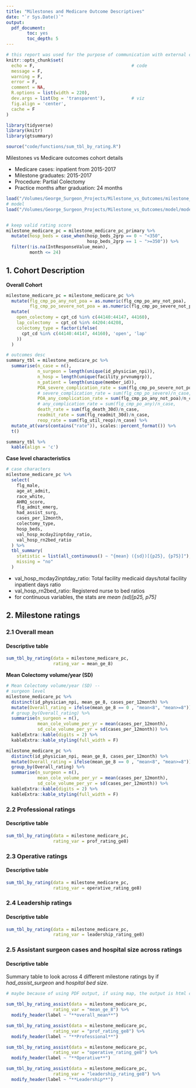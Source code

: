 ```yaml
---
title: "Milestones and Medicare Outcome Descriptives"
date: "`r Sys.Date()`"
output: 
  pdf_document:
        toc: yes
        toc_depth: 5
---
```


```r
# this report was used for the purpose of communication with external collaborators like ACGME
knitr::opts_chunk$set(
  echo = F,                                     # code
  message = F,
  warning = F,
  error = F,
  comment = NA,
  R.options = list(width = 220),
  dev.args = list(bg = 'transparent'),          # viz
  fig.align = 'center',
  cache = F
)

library(tidyverse)
library(knitr)
library(gtsummary)

source("code/functions/sum_tbl_by_rating.R")

```

Milestones vs Medicare outcomes cohort details

-	Medicare cases: inpatient from 2015-2017
-	Milestone graduates: 2015-2017
-	Procedure: Partial Colectomy
-	Practice months after graduation: 24 months


```r
load("/Volumes/George_Surgeon_Projects/Milestone_vs_Outcomes/milestone_medicare_pc_primary.rdata")
# model
load("/Volumes/George_Surgeon_Projects/Milestone_vs_Outcomes/model/models_month24_pc.rdata")


# keep valid rating score
milestone_medicare_pc = milestone_medicare_pc_primary %>% 
  mutate(hosp_beds = case_when(hosp_beds_2grp == 0 ~ "<350",
                               hosp_beds_2grp == 1 ~ ">=350")) %>% 
  filter(!is.na(IntResponseValue_mean),
         month <= 24)
```

## 1. Cohort Description

**Overall Cohort**
```r
milestone_medicare_pc = milestone_medicare_pc %>% 
  mutate(flg_cmp_po_any_not_poa = as.numeric(flg_cmp_po_any_not_poa),
         flg_cmp_po_severe_not_poa = as.numeric(flg_cmp_po_severe_not_poa)) %>% 
  mutate(
    open_colectomy = cpt_cd %in% c(44140:44147, 44160),
    lap_colectomy  = cpt_cd %in% 44204:44208,
    colectomy_type = factor(ifelse(
      cpt_cd %in% c(44140:44147, 44160), 'open', 'lap'
    ))
  ) 

# outcomes desc
summary_tbl = milestone_medicare_pc %>% 
  summarise(n_case = n(),
            n_surgeon = length(unique(id_physician_npi)),
            n_hosp = length(unique(facility_prvnumgrp)),
            n_patient = length(unique(member_id)),
            POA_severe_complication_rate = sum(flg_cmp_po_severe_not_poa)/n_case,
            # severe_complication_rate = sum(flg_cmp_po_severe)/n_case,
            POA_any_complication_rate = sum(flg_cmp_po_any_not_poa)/n_case,
            # any_complication_rate = sum(flg_cmp_po_any)/n_case,
            death_rate = sum(flg_death_30d)/n_case,
            readmit_rate = sum(flg_readmit_30d)/n_case,
            reop_rate = sum(flg_util_reop)/n_case) %>% 
  mutate_at(vars(contains("rate")), scales::percent_format()) %>% 
  t() 

summary_tbl %>% 
  kable(align = 'c')


```

**Case level characteristics**

```r
# case characters
milestone_medicare_pc %>%
  select(
    flg_male,
    age_at_admit,
    race_white,
    AHRQ_score,
    flg_admit_emerg,
    had_assist_surg,
    cases_per_12month,
    colectomy_type,
    hosp_beds,
    val_hosp_mcday2inptday_ratio,
    val_hosp_rn2bed_ratio
  ) %>%
  tbl_summary(
    statistic = list(all_continuous() ~ "{mean} ({sd})[{p25}, {p75}]"),
    missing = "no"
  )
```
* val_hosp_mcday2inptday_ratio: Total facility medicaid days/total facility inpatient days ratio
* val_hosp_rn2bed_ratio: Registered nurse to  bed ratios
* for continuous variables, the stats are *mean (sd)[p25, p75]*

## 2. Milestone ratings

### 2.1 Overall mean

#### Descriptive table

```r
sum_tbl_by_rating(data = milestone_medicare_pc,
                  rating_var = mean_ge_8)
```

**Mean Colectomy volume/year (SD)**

```r
# Mean Colectomy volume/year (SD) --
# surgeon level
milestone_medicare_pc %>% 
  distinct(id_physician_npi, mean_ge_8, cases_per_12month) %>% 
  mutate(Overall_rating = ifelse(mean_ge_8 == 0 , "mean<8", "mean>=8")) %>% 
  # group_by(Overall_rating) %>% 
  summarise(n_surgeon = n(),
            mean_cole_volume_per_yr = mean(cases_per_12month),
            sd_cole_volume_per_yr = sd(cases_per_12month)) %>% 
  kableExtra::kable(digits = 2) %>% 
  kableExtra::kable_styling(full_width = F)

milestone_medicare_pc %>% 
  distinct(id_physician_npi, mean_ge_8, cases_per_12month) %>% 
  mutate(Overall_rating = ifelse(mean_ge_8 == 0 , "mean<8", "mean>=8")) %>% 
  group_by(Overall_rating) %>% 
  summarise(n_surgeon = n(),
            mean_cole_volume_per_yr = mean(cases_per_12month),
            sd_cole_volume_per_yr = sd(cases_per_12month)) %>% 
  kableExtra::kable(digits = 2) %>% 
  kableExtra::kable_styling(full_width = F)
```



### 2.2 Professional ratings 

#### Descriptive table

```r
sum_tbl_by_rating(data = milestone_medicare_pc,
                  rating_var = prof_rating_ge8)
```


### 2.3 Operative ratings

#### Descriptive table

```r
sum_tbl_by_rating(data = milestone_medicare_pc,
                  rating_var = operative_rating_ge8)
```


### 2.4 Leadership ratings

#### Descriptive table

```r
sum_tbl_by_rating(data = milestone_medicare_pc,
                  rating_var = leadership_rating_ge8)
```

### 2.5 Assistant surgeon cases and hospital size across ratings

#### Descriptive table

Summary table to look across 4 different milestone ratings by if *had_assist_surgeon* and *hospital bed size*.

```r
# maybe because of using PDF output, if using map, the output is html code instead of tables. So I repeated code.

sum_tbl_by_rating_assist(data = milestone_medicare_pc,
                  rating_var = "mean_ge_8") %>% 
  modify_header(label ~ "**overall_mean**")

sum_tbl_by_rating_assist(data = milestone_medicare_pc,
                  rating_var = "prof_rating_ge8") %>% 
  modify_header(label ~ "**Professional**")

sum_tbl_by_rating_assist(data = milestone_medicare_pc,
                  rating_var = "operative_rating_ge8") %>% 
  modify_header(label ~ "**Operative**")

sum_tbl_by_rating_assist(data = milestone_medicare_pc,
                  rating_var = "leadership_rating_ge8") %>% 
  modify_header(label ~ "**Leadership**")


```




